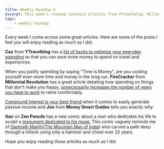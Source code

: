 ```yaml
---
title: Weekly Roundup 4
excerpt: This week's roundup contains articles from YTravelblog, Millenial Revolution, Money Smart Guides and Zen Pencils. Hope you enjoy reading these articles as much as I did.
tags:
    - weekly roundup
---
```


Every week I come across some great articles. Here are some of the posts I feel you will enjoy reading as much as I did.

**Caz** from **YTravelblog** has a [list of hacks to optimize your everyday spending](http://www.ytravelblog.com/life-hacks-living-expenses/) so that you can save more money to spend on travel and experiences.

When you justify spending by saying "Time is Money", are you costing yourself even more time and money in the long run. **FireCracker** from **Millennial Revolution** has a great article detailing how spending on things that don't make you happy, [unnecessarily increases the number of years you have to work](http://www.millennial-revolution.com/build/how-much-is-your-time-really-worth/) to retire comfortably.

[Compound Interest is your best friend](http://www.moneysmartguides.com/compound-versus-simple-interest) when it comes to easily generate passive income and **Jon** from **Money Smart Guides** tells you exactly why.

**Gav** on **Zen Pencils** has a new comic about a man who dedicates his life to sculpt a [monument dedicated to his muse.](http://zenpencils.com/comic/muse/) This comic vaguely reminds me of [Dashrath Manjhi(The Mountain Man of India)](https://en.wikipedia.org/wiki/Dashrath_Manjhi) who carved a path deep through a hillock using only a hammer and chisel over 22 years.

Hope you enjoy reading these articles as much as I did.
